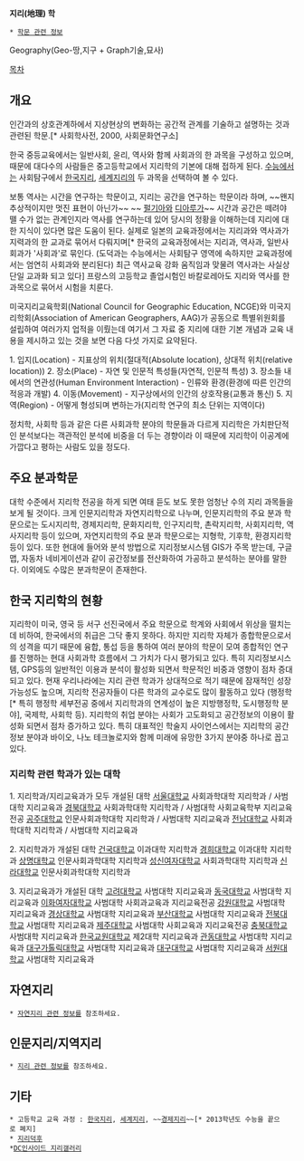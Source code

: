 '''지리(地理) 학'''
 * [[학문 관련 정보]]

Geography(Geo-땅,지구 + Graph기술,묘사)

[[목차]]
== 개요 ==
인간과의 상호관계하에서 지상현상의 변화하는 공간적 관계를 기술하고 설명하는 것과 관련된 학문.[* 사회학사전, 2000, 사회문화연구소]

한국 중등교육에서는 일반사회, 윤리, 역사와 함께 사회과의 한 과목을 구성하고 있으며, 때문에 대다수의 사람들은 중고등학교에서 지리학의 기본에 대해 접하게 된다. [[수능]]에서는 사회탐구에서 [[한국지리]], [[세계지리]]의 두 과목을 선택하여 볼 수 있다. 

보통 역사는 시간을 연구하는 학문이고, 지리는 공간을 연구하는 학문이라 하며, ~~왠지 추상적이지만 멋진 표현이 아닌가~~ ~~ [[펄기아]]와 [[디아루가]]~~ 시간과 공간은 떼려야 뗄 수가 없는 관계인지라 역사를 연구하는데 있어 당시의 정황을 이해하는데 지리에 대한 지식이 있다면 많은 도움이 된다. 실제로 일본의 교육과정에서는 지리과와 역사과가 지력과의 한 교과로 묶어서 다뤄지며[* 한국의 교육과정에서는 지리과, 역사과, 일반사회과가 '사회과'로 묶인다. (도덕과는 수능에서는 사회탐구 영역에 속하지만 교육과정에서는 엄연히 사회과와 분리된다) 최근 역사교육 강화 움직임과 맞물려 역사과는 사실상 단일 교과화 되고 있다] 프랑스의 고등학교 졸업시험인 바칼로레아도 지리와 역사를 한 과목으로 묶어서 시험을 치룬다.

미국지리교육학회(National Council for Geographic Education, NCGE)와 미국지리학회(Association of American Geographers, AAG)가 공동으로 특별위원회를 설립하여 여러가지 업적을 이뤘는데 여기서 그 자료 중 지리에 대한 기본 개념과 교육 내용을 제시하고 있는 것을 보면 다음 다섯 가지로 요약된다.

1. 입지(Location) - 지표상의 위치(절대적(Absolute location), 상대적 위치(relative location))
2. 장소(Place) - 자연 및 인문적 특성들(자연적, 인문적 특성) 
3. 장소들 내에서의 연관성(Human Environment Interaction) - 인류와 환경(환경에 따른 인간의 적응과 개발)
4. 이동(Movement) - 지구상에서의 인간의 상호작용(교통과 통신)
5. 지역(Region) - 어떻게 형성되며 변하는가(지리학 연구의 최소 단위는 지역이다)

정치학, 사회학 등과 같은 다른 사회과학 분야의 학문들과 다르게 지리학은 가치판단적인 분석보다는 객관적인 분석에 비중을 더 두는 경향이라 이 때문에 지리학이 이공계에 가깝다고 평하는 사람도 있을 정도다.
== 주요 분과학문 ==
대학 수준에서 지리학 전공을 하게 되면 여태 듣도 보도 못한 엄청난 수의 지리 과목들을 보게 될 것이다.
크게 인문지리학과 자연지리학으로 나누며, 인문지리학의 주요 분과 학문으로는 도시지리학, 경제지리학, 문화지리학, 인구지리학, 촌락지리학, 사회지리학, 역사지리학 등이 있으며, 자연지리학의 주요 분과 학문으로는 지형학, 기후학, 환경지리학 등이 있다. 또한 현대에 들어와 분석 방법으로 지리정보시스템 GIS가 주목 받는데, 구글 맵, 자동차 네비게이션과 같이 공간정보를 전산화하여 가공하고 분석하는 분야를 말한다. 이외에도 수많은 분과학문이 존재한다. 

== 한국 지리학의 현황 ==

지리학이 미국, 영국 등 서구 선진국에서 주요 학문으로 학계와 사회에서 위상을 떨치는데 비하여, 한국에서의 취급은 그닥 좋지 못하다. 하지만 지리학 자체가 종합학문으로서의 성격을 띠기 때문에 융합, 통섭 등을 통하여 여러 분야의 학문이 모여 종합적인 연구를 진행하는 현대 사회과학 흐름에서 그 가치가 다시 평가되고 있다. 특히 지리정보시스템, GPS등의 일반적인 이용과 분석이 활성화 되면서 학문적인 비중과 영향이 점차 증대되고 있다. 
현재 우리나라에는 지리 관련 학과가 상대적으로 적기 때문에 잠재적인 성장 가능성도 높으며, 지리학 전공자들이 다른 학과의 교수로도 많이 활동하고 있다 (행정학[* 특히 행정학 세부전공 중에서 지리학과의 연계성이 높은 지방행정학, 도시행정학 분야], 국제학, 사회학 등). 지리학의 취업 분야는 사회가 고도화되고 공간정보의 이용이 활성화 되면서 점차 증가하고 있다. 특히 대표적인 학술지 사이언스에서는 지리학의 공간정보 분야과 바이오, 나노 테크놀로지와 함께 미래에 유망한 3가지 분야중 하나로 꼽고 있다.

=== 지리학 관련 학과가 있는 대학 ===

1. 지리학과/지리교육과가 모두 개설된 대학
[[서울대학교]] 사회과학대학 지리학과 / 사범대학 지리교육과
[[경북대학교]] 사회과학대학 지리학과 / 사범대학 사회교육학부 지리교육전공
[[공주대학교]] 인문사회과학대학 지리학과 / 사범대학 지리교육과
[[전남대학교]] 사회과학대학 지리학과 / 사범대학 지리교육과

2. 지리학과가 개설된 대학
[[건국대학교]] 이과대학 지리학과
[[경희대학교]] 이과대학 지리학과
[[상명대학교]] 인문사회과학대학 지리학과
[[성신여자대학교]] 사회과학대학 지리학과
[[신라대학교]] 인문사회과학대학 지리학과

3. 지리교육과가 개설된 대학
[[고려대학교]] 사범대학 지리교육과
[[동국대학교]] 사범대학 지리교육과
[[이화여자대학교]] 사범대학 사회과교육과 지리교육전공
[[강원대학교]] 사범대학 지리교육과
[[경상대학교]] 사범대학 지리교육과
[[부산대학교]] 사범대학 지리교육과
[[전북대학교]] 사범대학 지리교육과
[[제주대학교]] 사범대학 사회교육과 지리교육전공
[[충북대학교]] 사범대학 지리교육과
[[한국교원대학교]] 제2대학 지리교육과
[[관동대학교]] 사범대학 지리교육과
[[대구가톨릭대학교]] 사범대학 지리교육과
[[대구대학교]] 사범대학 지리교육과
[[서원대학교]] 사범대학 지리교육과

== 자연지리 ==
 * [[자연지리 관련 정보]]를 참조하세요.

== 인문지리/지역지리 ==
 * [[지리 관련 정보]]를 참조하세요.

== 기타 ==
 * 고등학교 교육 과정 : [[한국지리]], [[세계지리]], ~~[[경제지리]]~~[* 2013학년도 수능을 끝으로 폐지]
 * [[지리덕후]]
 *[http://gall.dcinside.com/list.php?id=map DC인사이드 지리갤러리]
